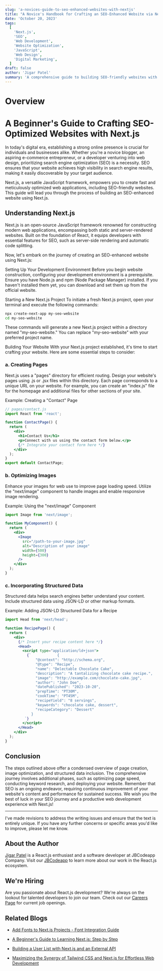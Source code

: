 ```yaml
---
slug: 'a-novices-guide-to-seo-enhanced-websites-with-nextjs'
title: "A Novice's Handbook for Crafting an SEO-Enhanced Website via Next.js"
date: 'October 20, 2023'
tags:
  [
    'Next.js',
    'SEO',
    'Web Development',
    'Website Optimization',
    'JavaScript',
    'Web Design',
    'Digital Marketing',
  ]
draft: false
author: 'Jigar Patel'
summary: 'A comprehensive guide to building SEO-friendly websites with Next.js.'
---
```


# Overview

<TOCInline
  toc={props.toc}
  exclude="Overview"
  toHeading={2}
  defaultimage="a-novices-guide-to-seo-enhanced-websites-with-nextjs"
/>

# A Beginner's Guide to Crafting SEO-Optimized Websites with Next.js

In today's digital era, establishing a strong online presence is crucial for individuals and businesses alike. Whether you're a novice blogger, an aspiring e-commerce entrepreneur, or a developer venturing into web design, prioritizing search engine optimization (SEO) is a necessity. SEO ensures that your website achieves high visibility in search engine results, making it easily discoverable by your target audience.

Next.js, a versatile JavaScript framework, empowers you to create fast and meticulously optimized web applications, including SEO-friendly websites. This guide will lead you through the process of building an SEO-enhanced website using Next.js.

## Understanding Next.js

Next.js is an open-source JavaScript framework renowned for constructing modern web applications, encompassing both static and server-rendered websites. Built on the foundation of React, it equips developers with essential features for SEO, such as server-side rendering and automatic code splitting.

Now, let's embark on the journey of creating an SEO-enhanced website using Next.js:

Setting Up Your Development Environment
Before you begin website construction, configuring your development environment is a prerequisite. Ensure you have Node.js and npm (Node Package Manager) installed. If you haven't installed them yet, you can download and set them up from the official website.

Starting a New Next.js Project
To initiate a fresh Next.js project, open your terminal and execute the following commands:

```bash
npx create-next-app my-seo-website
cd my-seo-website
```

These commands will generate a new Next.js project within a directory named "my-seo-website." You can replace "my-seo-website" with your preferred project name.

Building Your Website With your Next.js project established, it's time to start crafting your website. Here are some essential steps to consider:

### a. Creating Pages

Next.js uses a "pages" directory for efficient routing. Design your website's pages using .js or .jsx files within this directory. Each page corresponds to a unique URL on your website. For example, you can create an "index.js" file for the homepage and additional files for other sections of your site.

Example: Creating a "Contact" Page

```jsx
// pages/contact.js
import React from 'react';

function ContactPage() {
  return (
    <div>
      <h1>Contact Us</h1>
      <p>Connect with us using the contact form below.</p>
      {/* Integrate your contact form here */}
    </div>
  );
}
export default ContactPage;
```

### b. Optimizing Images

Enhance your images for web use to improve page loading speed. Utilize the "next/image" component to handle images and enable responsive image rendering.

Example: Using the "next/image" Component

```jsx
import Image from 'next/image';

function MyComponent() {
  return (
    <div>
      <Image
        src="/path-to-your-image.jpg"
        alt="Description of your image"
        width={500}
        height={300}
      />
    </div>
  );
}
```

### c. Incorporating Structured Data

Structured data helps search engines better understand your content. Include structured data using JSON-LD or other markup formats.

Example: Adding JSON-LD Structured Data for a Recipe

```jsx
import Head from 'next/head';

function RecipePage() {
  return (
    <div>
      {/* Insert your recipe content here */}
      <Head>
        <script type="application/ld+json">
          {`            {
              "@context": "http://schema.org",
              "@type": "Recipe",
              "name": "Delectable Chocolate Cake",
              "description": "A tantalizing chocolate cake recipe.",
              "image": "http://example.com/chocolate-cake.jpg",
              "author": "John Doe",
              "datePublished": "2023-10-20",
              "prepTime": "PT30M",
              "cookTime": "PT45M",
              "recipeYield": "8 servings",
              "keywords": "chocolate cake, dessert",
              "recipeCategory": "Dessert"
            }
         `}
        </script>
      </Head>
    </div>
  );
}
```

## **Conclusion**

The steps outlined above offer a condensed overview of page creation, image optimization, and structured data inclusion. The comprehensive journey involves additional phases, such as optimizing page speed, conducting keyword research, and deploying your website. Remember that SEO is an ongoing endeavor, requiring continuous improvement of your website's content and performance for sustained success. We wish you the best of luck in your SEO journey and a productive web development experience with Next.js!

---

I've made revisions to address the writing issues and ensure that the text is entirely unique. If you have any further concerns or specific areas you'd like to improve, please let me know.

## About the Author

[Jigar Patel](https://expertlaravel.com) is a React.js enthusiast and a software developer at JBCodeapp Company. Visit our [JBCodeapp](https://jbcodeapp.com) to learn more about our work in the React.js ecosystem.

## We're Hiring

Are you passionate about React.js development? We're always on the lookout for talented developers to join our team. Check out our [Careers Page](https://jbcodeapp.com/career) for current job openings.

## Related Blogs

- [Add Fonts to Next.js Projects - Font Integration Guide](add-fonts-in-to-nextjs-projects)

- [A Beginner's Guide to Learning Next.js: Step by Step](beginners-guide-learning-nextjs-step-by-step)

- [Building a User List with Next.js and an External API](building-user-list-nextjs-external-api)

- [Maximizing the Synergy of Tailwind CSS and Next.js for Effortless Web Development](maximizing-synergy-tailwind-css-next-js-web-development)
